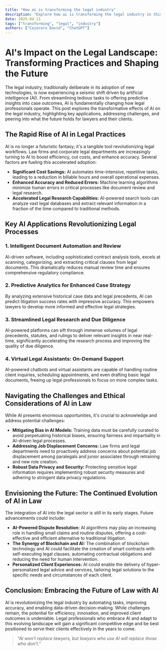 ```yaml
---
title: "How ai is transforming the legal industry"
description: "Explore how ai is transforming the legal industry in this detailed guide, offering insights, strategies, and practical tips to enhance your understanding and application of the topic."
date: 2025-04-11
tags: ["transforming", "legal", "industry"]
authors: ["Cojocaru David", "ChatGPT"]
---
```


# AI's Impact on the Legal Landscape: Transforming Practices and Shaping the Future

The legal industry, traditionally deliberate in its adoption of new technologies, is now experiencing a seismic shift driven by artificial intelligence (AI). From streamlining tedious tasks to offering predictive insights into case outcomes, AI is fundamentally changing how legal professionals operate. This post explores the transformative effects of AI on the legal industry, highlighting key applications, addressing challenges, and peering into what the future holds for lawyers and their clients.

## The Rapid Rise of AI in Legal Practices

AI is no longer a futuristic fantasy; it's a tangible tool revolutionizing legal workflows. Law firms and corporate legal departments are increasingly turning to AI to boost efficiency, cut costs, and enhance accuracy. Several factors are fueling this accelerated adoption:

- **Significant Cost Savings:** AI automates time-intensive, repetitive tasks, leading to a reduction in billable hours and overall operational expenses.
- **Enhanced Accuracy and Reduced Errors:** Machine learning algorithms minimize human errors in critical processes like document review and legal research.
- **Accelerated Legal Research Capabilities:** AI-powered search tools can analyze vast legal databases and extract relevant information in a fraction of the time compared to traditional methods.

## Key AI Applications Revolutionizing Legal Processes

### 1. Intelligent Document Automation and Review

AI-driven software, including sophisticated contract analysis tools, excels at scanning, categorizing, and extracting critical clauses from legal documents. This dramatically reduces manual review time and ensures comprehensive regulatory compliance.

### 2. Predictive Analytics for Enhanced Case Strategy

By analyzing extensive historical case data and legal precedents, AI can predict litigation success rates with impressive accuracy. This empowers lawyers to develop more informed and effective legal strategies.

### 3. Streamlined Legal Research and Due Diligence

AI-powered platforms can sift through immense volumes of legal precedents, statutes, and rulings to deliver relevant insights in near real-time, significantly accelerating the research process and improving the quality of due diligence.

### 4. Virtual Legal Assistants: On-Demand Support

AI-powered chatbots and virtual assistants are capable of handling routine client inquiries, scheduling appointments, and even drafting basic legal documents, freeing up legal professionals to focus on more complex tasks.

## Navigating the Challenges and Ethical Considerations of AI in Law

While AI presents enormous opportunities, it's crucial to acknowledge and address potential challenges:

- **Mitigating Bias in AI Models:** Training data must be carefully curated to avoid perpetuating historical biases, ensuring fairness and impartiality in AI-driven legal processes.
- **Addressing Job Displacement Concerns:** Law firms and legal departments need to proactively address concerns about potential job displacement among paralegals and junior associates through retraining and new role creation.
- **Robust Data Privacy and Security:** Protecting sensitive legal information requires implementing robust security measures and adhering to stringent data privacy regulations.

## Envisioning the Future: The Continued Evolution of AI in Law

The integration of AI into the legal sector is still in its early stages. Future advancements could include:

- **AI-Powered Dispute Resolution:** AI algorithms may play an increasing role in handling small claims and routine disputes, offering a cost-effective and efficient alternative to traditional litigation.
- **The Synergy of Blockchain and AI:** The combination of blockchain technology and AI could facilitate the creation of smart contracts with self-executing legal clauses, automating contractual obligations and reducing the need for human intervention.
- **Personalized Client Experiences:** AI could enable the delivery of hyper-personalized legal advice and services, tailoring legal solutions to the specific needs and circumstances of each client.

## Conclusion: Embracing the Future of Law with AI

AI is revolutionizing the legal industry by automating tasks, improving accuracy, and enabling data-driven decision-making. While challenges remain, the potential for efficiency, innovation, and improved client outcomes is undeniable. Legal professionals who embrace AI and adapt to this evolving landscape will gain a significant competitive edge and be best positioned to serve their clients effectively in the years to come.

> _"AI won’t replace lawyers, but lawyers who use AI will replace those who don’t."_
